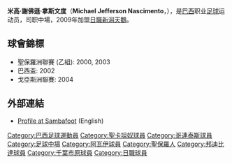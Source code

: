 {{blpunsourced|time=2019-06-29}}
{{Football player infobox 
| playername = 米高   
| image = [[File:Michael_Jefferson_Nascimento.jpg|150px]]
| fullname = Michael Jefferson Nascimento
| height = {{height|m=1.71}}
| dateofbirth = {{birth date and age|1982|1|21}}
| cityofbirth = [[聖保羅|聖保羅]]
| countryofbirth = [[巴西|巴西]] 
| currentclub  = [[新潟天鵝|新潟天鵝]] 
| clubnumber = 10
| position = [[中場|中場]]
| youthyears = 1997
| youthclubs = {{tsl|en|Clube Atlético Juventus||尢文圖斯}} 
| years = 1999-02<br>2002-03<br>2003-04<br>2004-05<br>2005<br>2006<br>2007<br>2007<br>20088<br>2008<br>2008-2009<br>2010-
| clubs = [[聖卡坦奴|聖卡坦奴]]<br>[[哥連泰斯|哥連泰斯]]<br>CRAC<br>[[格雷米奥巴鲁埃里|巴魯耶里]]<br>[[阿瓦伊足球俱乐部|阿瓦伊]]<br>[[格雷米奥巴鲁埃里|巴魯耶里]]<br>[[瓜拉廷格塔足球俱乐部|瓜拉廷格塔]]<br>[[邦迪比達|邦迪比達]]<br>[[瓜拉廷格塔足球俱乐部|瓜拉廷格塔]]<br>[[科里蒂巴足球俱乐部|哥列迪巴]]<br>[[千葉市原|千葉市原]]<br>[[新潟天鵝|新潟天鵝]] 
| caps(goals) = <br><br><br><br><br><br><br>{{0}}19 {{0}}{{0}}(1)<br><br>{{0}}11 {{0}}{{0}}(3)<br>{{0}}22 {{0}}{{0}}(3)
| nationalyears = 
| nationalteam = 
| nationalcaps(goals) = 
| pcupdate = [[31_December|31 December]] 2008
}}

'''米高·謝佛遜·拿斯文度'''（'''Michael Jefferson Nascimento'''，{{bd|1982年|1月21日|||}}），是[[巴西|巴西]]职业[[足球|足球]]运动员，司职中場，2009年加盟[[日本職業足球聯賽|日職]][[新潟天鵝|新潟天鵝]]。

==球會錦標==
*聖保羅洲聯賽 (乙組): 2000, 2003
*巴西盃: 2002
*戈亞斯洲聯賽: 2004

==外部連結==
*[https://web.archive.org/web/20081012055527/http://www.sambafoot.co.uk/players/3453_Michael.html Profile at Sambafoot] (English)

{{DEFAULTSORT:Michael Jefferson Nascimento}}
[[Category:巴西足球運動員|Category:巴西足球運動員]]
[[Category:聖卡坦奴球員|Category:聖卡坦奴球員]]
[[Category:哥連泰斯球員|Category:哥連泰斯球員]]
[[Category:足球中場|Category:足球中場]]
[[Category:阿瓦伊球員|Category:阿瓦伊球員]]
[[Category:聖保羅人|Category:聖保羅人]]
[[Category:邦迪比達球員|Category:邦迪比達球員]]
[[Category:千葉市原球員|Category:千葉市原球員]]
[[Category:日職球員|Category:日職球員]]
{{soccer-bio-stub}}